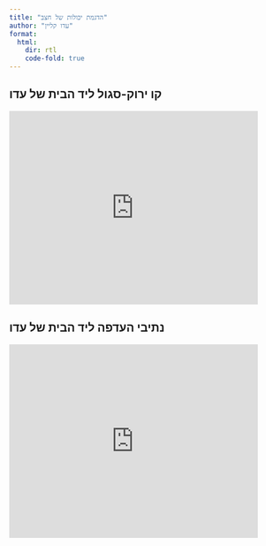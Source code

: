 ```yaml
---
title: "הדגמת יכולות של חצב"
author: "עדו קליין"
format: 
  html:
    dir: rtl
    code-fold: true
---
```


## קו ירוק-סגול ליד הבית של עדו
```{=html}
  <iframe id='ifrMap' frameborder= '0' scrolling= 'no' marginheight= '0' marginwidth= '0' width='450px' height='350px'src= 'https://geo.mot.gov.il/?z=7&layers=LRT_LINE,LRT_STAT&x=219069.1823946619&y=629387.4011690974&bgval=0' > </iframe>
```

## נתיבי העדפה ליד הבית של עדו
```{=html}
  <iframe id='ifrMap' frameborder= '0' scrolling= 'no' marginheight= '0' marginwidth= '0' width='450px' height='350px'src= 'https://geo.mot.gov.il/?z=7&layers=NATAZ_PLANNED&x=219069.1823946619&y=629387.4011690974&bgval=0' > </iframe>
```